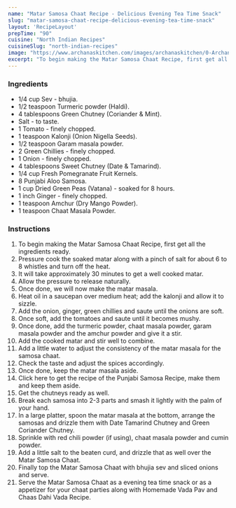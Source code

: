 ---
name: "Matar Samosa Chaat Recipe - Delicious Evening Tea Time Snack"
slug: "matar-samosa-chaat-recipe-delicious-evening-tea-time-snack"
layout: 'RecipeLayout'
prepTime: "90"
cuisine: "North Indian Recipes"
cuisineSlug: "north-indian-recipes"
image: "https://www.archanaskitchen.com/images/archanaskitchen/0-Archanas-Kitchen-Recipes/2018/Matar_Samosa_Chaat_recipe-6_1600.jpg"
excerpt: "To begin making the Matar Samosa Chaat Recipe, first get all the ingredients ready"
---

### Ingredients

- 1/4 cup Sev - bhujia.
- 1/2 teaspoon Turmeric powder (Haldi).
- 4 tablespoons Green Chutney (Coriander & Mint).
- Salt - to taste.
- 1 Tomato - finely chopped.
- 1 teaspoon Kalonji (Onion Nigella Seeds).
- 1/2 teaspoon Garam masala powder.
- 2 Green Chillies - finely chopped.
- 1 Onion - finely chopped.
- 4 tablespoons Sweet Chutney (Date & Tamarind).
- 1/4 cup Fresh Pomegranate Fruit Kernels.
- 8 Punjabi Aloo Samosa.
- 1 cup Dried Green Peas (Vatana) - soaked for 8 hours.
- 1 inch Ginger - finely chopped.
- 1 teaspoon Amchur (Dry Mango Powder).
- 1 teaspoon Chaat Masala Powder.

### Instructions

1. To begin making the Matar Samosa Chaat Recipe, first get all the ingredients ready.
1. Pressure cook the soaked matar along with a pinch of salt for about 6 to 8 whistles and turn off the heat.
1. It will take approximately 30 minutes to get a well cooked matar.
1. Allow the pressure to release naturally.
1. Once done, we will now make the matar masala.
1. Heat oil in a saucepan over medium heat; add the kalonji and allow it to sizzle.
1. Add the onion, ginger, green chillies and saute until the onions are soft.
1. Once soft, add the tomatoes and saute until it becomes mushy.
1. Once done, add the turmeric powder, chaat masala powder, garam masala powder and the amchur powder and give it a stir.
1. Add the cooked matar and stir well to combine.
1. Add a little water to adjust the consistency of the matar masala for the samosa chaat.
1. Check the taste and adjust the spices accordingly.
1. Once done, keep the matar masala aside.
1. Click here to get the recipe of the Punjabi Samosa Recipe, make them and keep them aside.
1. Get the chutneys ready as well.
1. Break each samosa into 2-3 parts and smash it lightly with the palm of your hand.
1. In a large platter, spoon the matar masala at the bottom, arrange the samosas and drizzle them with Date Tamarind Chutney and Green Coriander Chutney.
1. Sprinkle with red chili powder (if using), chaat masala powder and cumin powder.
1. Add a little salt to the beaten curd, and drizzle that as well over the Matar Samosa Chaat.
1. Finally top the Matar Samosa Chaat with bhujia sev and sliced onions and serve.
1. Serve the Matar Samosa Chaat as a evening tea time snack or as a appetizer for your chaat parties along with Homemade Vada Pav and Chaas Dahi Vada Recipe.
